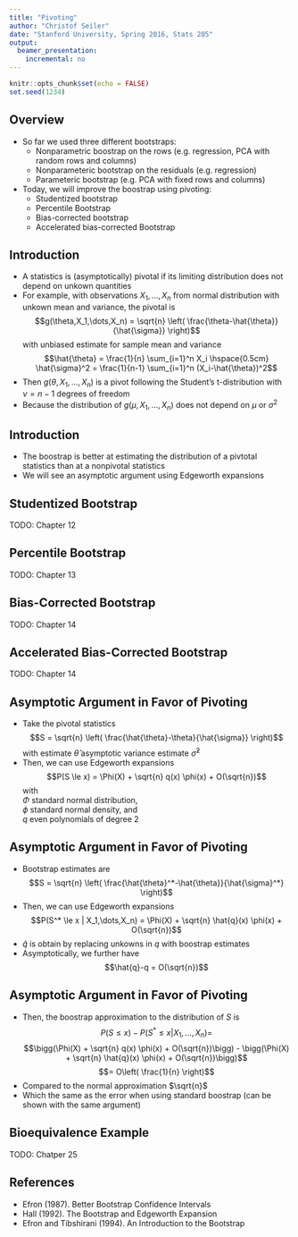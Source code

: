 ```yaml
---
title: "Pivoting"
author: "Christof Seiler"
date: "Stanford University, Spring 2016, Stats 205"
output:
  beamer_presentation:
    incremental: no
---
```


```r
knitr::opts_chunk$set(echo = FALSE)
set.seed(1234)
```

## Overview

* So far we used three different bootstraps:
    * Nonparametric boostrap on the rows (e.g. regression, PCA with random rows and columns)
    * Nonparameteric bootstrap on the residuals (e.g. regression)
    * Parameteric bootstrap (e.g. PCA with fixed rows and columns)
* Today, we will improve the boostrap using pivoting:
    * Studentized bootstrap
    * Percentile Bootstrap
    * Bias-corrected bootstrap
    * Accelerated bias-corrected Bootstrap

## Introduction

* A statistics is (asymptotically) pivotal if its limiting distribution does not depend on unkown quantities
* For example, with observations $X_1,\dots,X_n$ from normal distribution with unkown mean and variance, the pivotal is 
$$g(\theta,X_1,\dots,X_n) = \sqrt{n} \left( \frac{\theta-\hat{\theta}}{\hat{\sigma}} \right)$$
with unbiased estimate for sample mean and variance 
$$\hat{\theta} = \frac{1}{n} \sum_{i=1}^n X_i \hspace{0.5cm} \hat{\sigma}^2 = \frac{1}{n-1} \sum_{i=1}^n (X_i-\hat{\theta})^2$$
* Then $g(\theta,X_1,\dots,X_n)$ is a pivot following the Student's t-distribution with $\nu = n-1$ degrees of freedom
* Because the distribution of $g(\mu,X_1,\dots,X_n)$ does not depend on $\mu$ or $\sigma^2$

## Introduction

* The boostrap is better at estimating the distribution of a pivtotal statistics than at a nonpivotal statistics
* We will see an asymptotic argument using Edgeworth expansions

## Studentized Bootstrap

TODO: Chapter 12

## Percentile Bootstrap

TODO: Chapter 13

## Bias-Corrected Bootstrap

TODO: Chapter 14

## Accelerated Bias-Corrected Bootstrap

TODO: Chapter 14

## Asymptotic Argument in Favor of Pivoting

* Take the pivotal statistics 
$$S = \sqrt{n} \left( \frac{\hat{\theta}-\theta}{\hat{\sigma}} \right)$$
with estimate $\hat{\theta}$ asymptotic variance estimate $\hat{\sigma}^2$
* Then, we can use Edgeworth expansions
$$P(S \le x) = \Phi(X) + \sqrt{n} q(x) \phi(x) + O(\sqrt{n})$$
with  
$\Phi$ standard normal distribution,  
$\phi$ standard normal density, and  
$q$ even polynomials of degree 2

## Asymptotic Argument in Favor of Pivoting

* Bootstrap estimates are 
$$S = \sqrt{n} \left( \frac{\hat{\theta}^*-\hat{\theta}}{\hat{\sigma}^*} \right)$$
* Then, we can use Edgeworth expansions
$$P(S^* \le x | X_1,\dots,X_n) = \Phi(X) + \sqrt{n} \hat{q}(x) \phi(x) + O(\sqrt{n})$$
* $\hat{q}$ is obtain by replacing unkowns in $q$ with boostrap estimates
* Asymptotically, we further have
$$\hat{q}-q = O(\sqrt{n})$$

## Asymptotic Argument in Favor of Pivoting

* Then, the boostrap approximation to the distribution of $S$ is 
$$P(S \le x) - P(S^* \le x | X_1,\dots,X_n) = $$
$$\bigg(\Phi(X) + \sqrt{n} q(x) \phi(x) + O(\sqrt{n})\bigg) - \bigg(\Phi(X) + \sqrt{n} \hat{q}(x) \phi(x) + O(\sqrt{n})\bigg)$$
$$= O\left( \frac{1}{n} \right)$$
* Compared to the normal approximation $\sqrt{n}$
* Which the same as the error when using standard boostrap (can be shown with the same argument)

## Bioequivalence Example

TODO: Chatper 25

## References

* Efron (1987). Better Bootstrap Confidence Intervals
* Hall (1992). The Bootstrap and Edgeworth Expansion
* Efron and Tibshirani (1994). An Introduction to the Bootstrap

<!--
* Fisher and Hall (1989). Bootstrap Confidence Regions for Directional Data
* Fisher, Hall, Jing, and Wood (1996). Pivotal Methods for Constructing Confidence Regions With Directional Data
-->

